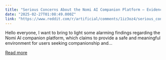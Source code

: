 ```yaml
---
title: "Serious Concerns About the Nomi AI Companion Platform – Evidence of Abuse and Exploitation"
date: "2025-02-27T01:08:49.000Z"
link: "https://www.reddit.com/r/artificial/comments/1iz3oz4/serious_concerns_about_the_nomi_ai_companion/"
---
```


Hello everyone,
 I want to bring to light some alarming findings regarding the Nomi AI companion platform, which claims to provide a safe and meaningful environment for users seeking companionship and...

[Read more](https://www.reddit.com/r/artificial/comments/1iz3oz4/serious_concerns_about_the_nomi_ai_companion/)
